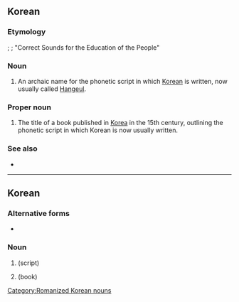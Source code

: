 ==Korean==

===Etymology===
{{etyl|ko}} {{Kore|[[훈민 정음]]}}; {{Kore|[[訓]][[民]][[正]][[音]]}}; "Correct Sounds for the Education of the People"

===Noun===
{{en-noun|-}}

# An archaic name for the phonetic script in which [[Korean]] is written, now usually called [[Hangeul]].

===Proper noun===
{{en-proper noun}}

# The title of a book published in [[Korea]] in the 15th century, outlining the phonetic script in which Korean is now usually written.

===See also===
* {{pedia}}

----

==Korean==
{{rfv|Korean only}}
===Alternative forms===
* {{Kore|[[훈민 정음]]}}

===Noun===
{{infl|ko|noun|sc=Latn}}

# {{l|en|Hunmin Jeongeum}} (script)
# {{l|en|Hunmin Jeongeum}} (book)

[[Category:Romanized Korean nouns]]
